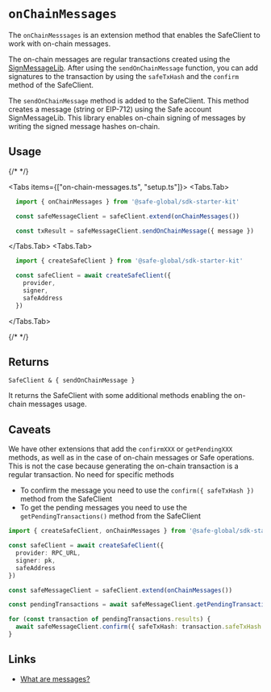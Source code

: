 
# `onChainMessages`

The `onChainMesssages` is an extension method that enables the SafeClient to work with on-chain messages. 

The on-chain messages are regular transactions created using the [SignMessageLib](https://github.com/safe-global/safe-smart-account/blob/main/contracts/libraries/SignMessageLib.sol). After using the `sendOnChainMessage` function, you can add signatures to the transaction by using the `safeTxHash` and the `confirm` method of the SafeClient.

The `sendOnChainMessage` method is added to the SafeClient. This method creates a message (string or EIP-712) using the Safe account SignMessageLib. This library enables on-chain signing of messages by writing the signed message hashes on-chain.

## Usage

{/* <!-- vale off --> */}

<Tabs items={["on-chain-messages.ts", "setup.ts"]}>
  <Tabs.Tab>
  ```typescript 
    import { onChainMessages } from '@safe-global/sdk-starter-kit'

    const safeMessageClient = safeClient.extend(onChainMessages())

    const txResult = safeMessageClient.sendOnChainMessage({ message })    
  ```
  </Tabs.Tab>
  <Tabs.Tab>
  ```typescript 
    import { createSafeClient } from '@safe-global/sdk-starter-kit'

    const safeClient = await createSafeClient({
      provider,
      signer,
      safeAddress
    })
  ```
  </Tabs.Tab>
</Tabs>

{/* <!-- vale on --> */}

## Returns

`SafeClient & { sendOnChainMessage }`

It returns the SafeClient with some additional methods enabling the on-chain messages usage.

## Caveats

We have other extensions that add the `confirmXXX` or `getPendingXXX` methods, as well as in the case of on-chain messages or Safe operations. This is not the case because generating the on-chain transaction is a regular transaction. No need for specific methods
  - To confirm the message you need to use the `confirm({ safeTxHash })` method from the SafeClient
  - To get the pending messages you need to use the `getPendingTransactions()` method from the SafeClient

```typescript
import { createSafeClient, onChainMessages } from '@safe-global/sdk-starter-kit'

const safeClient = await createSafeClient({
  provider: RPC_URL,
  signer: pk,
  safeAddress
})

const safeMessageClient = safeClient.extend(onChainMessages())

const pendingTransactions = await safeMessageClient.getPendingTransactions()

for (const transaction of pendingTransactions.results) {
  await safeMessageClient.confirm({ safeTxHash: transaction.safeTxHash })
}
```

## Links

- [What are messages?](https://help.safe.global/en/articles/40783-what-are-signed-messages)